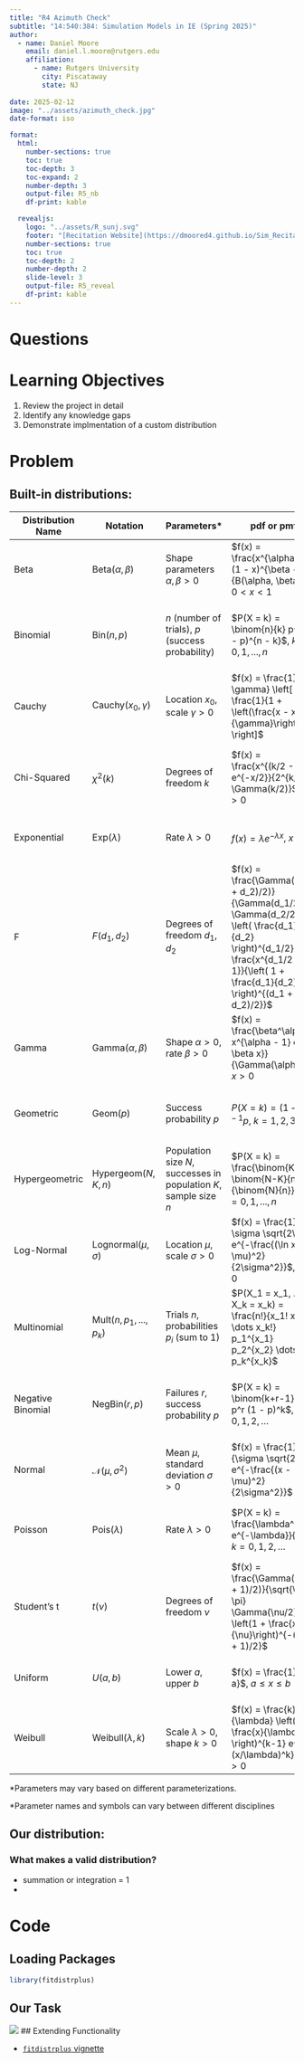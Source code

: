 ```yaml
---
title: "R4 Azimuth Check"
subtitle: "14:540:384: Simulation Models in IE (Spring 2025)"
author:
  - name: Daniel Moore
    email: daniel.l.moore@rutgers.edu
    affiliation: 
      - name: Rutgers University
        city: Piscataway
        state: NJ
   
date: 2025-02-12
image: "../assets/azimuth_check.jpg"
date-format: iso

format:
  html:
    number-sections: true
    toc: true
    toc-depth: 3
    toc-expand: 2
    number-depth: 3
    output-file: R5_nb
    df-print: kable

  revealjs:
    logo: "../assets/R_sunj.svg"
    footer: "[Recitation Website](https://dmoored4.github.io/Sim_Recitation_Sp2025/)"
    number-sections: true
    toc: true
    toc-depth: 2
    number-depth: 2
    slide-level: 3
    output-file: R5_reveal
    df-print: kable
---
```


# Questions {.unnumbered .unlisted}

# Learning Objectives

1. Review the project in detail
2. Identify any knowledge gaps
3. Demonstrate implmentation of a custom distribution



# Problem

## Built-in distributions:

| Distribution Name  | Notation       | Parameters*                     | pdf or pmf | Description |
|--------------------|---------------|---------------------------------|------------|-------------|
| Beta              | $\text{Beta}(\alpha, \beta)$ | Shape parameters $\alpha, \beta > 0$ | $f(x) = \frac{x^{\alpha - 1} (1 - x)^{\beta - 1}}{B(\alpha, \beta)}$, $0 < x < 1$ | Continuous distribution on (0,1), useful for modeling proportions. |
| Binomial          | $\text{Bin}(n, p)$ | $n$ (number of trials), $p$ (success probability) | $P(X = k) = \binom{n}{k} p^k (1 - p)^{n - k}$, $k = 0, 1, ..., n$ | Discrete distribution counting number of successes in $n$ trials. |
| Cauchy            | $\text{Cauchy}(x_0, \gamma)$ | Location $x_0$, scale $\gamma > 0$ | $f(x) = \frac{1}{\pi \gamma} \left[ \frac{1}{1 + \left(\frac{x - x_0}{\gamma}\right)^2} \right]$ | Heavy-tailed distribution with undefined mean and variance. |
| Chi-Squared       | $\chi^2(k)$ | Degrees of freedom $k$ | $f(x) = \frac{x^{(k/2 - 1)} e^{-x/2}}{2^{k/2} \Gamma(k/2)}$, $x > 0$ | Special case of the gamma distribution, useful in hypothesis testing. |
| Exponential       | $\text{Exp}(\lambda)$ | Rate $\lambda > 0$ | $f(x) = \lambda e^{-\lambda x}$, $x > 0$ | Memoryless distribution for modeling waiting times. |
| F                | $F(d_1, d_2)$ | Degrees of freedom $d_1, d_2$ | $f(x) = \frac{\Gamma((d_1 + d_2)/2)}{\Gamma(d_1/2) \Gamma(d_2/2)} \left( \frac{d_1}{d_2} \right)^{d_1/2} \frac{x^{d_1/2 - 1}}{\left( 1 + \frac{d_1}{d_2} x \right)^{(d_1 + d_2)/2}}$ | Ratio of two chi-squared distributions, used in ANOVA and regression. |
| Gamma            | $\text{Gamma}(\alpha, \beta)$ | Shape $\alpha > 0$, rate $\beta > 0$ | $f(x) = \frac{\beta^\alpha x^{\alpha - 1} e^{-\beta x}}{\Gamma(\alpha)}$, $x > 0$ | Generalization of the exponential distribution. |
| Geometric        | $\text{Geom}(p)$ | Success probability $p$ | $P(X = k) = (1 - p)^{k - 1} p$, $k = 1, 2, 3, \dots$ | Counts the number of Bernoulli trials until the first success. |
| Hypergeometric   | $\text{Hypergeom}(N, K, n)$ | Population size $N$, successes in population $K$, sample size $n$ | $P(X = k) = \frac{\binom{K}{k} \binom{N-K}{n-k}}{\binom{N}{n}}$, $k = 0, 1, ..., n$ | Models success counts in draws without replacement. |
| Log-Normal       | $\text{Lognormal}(\mu, \sigma)$ | Location $\mu$, scale $\sigma > 0$ | $f(x) = \frac{1}{x \sigma \sqrt{2\pi}} e^{-\frac{(\ln x - \mu)^2}{2\sigma^2}}$, $x > 0$ | Distribution of a variable whose logarithm is normally distributed. |
| Multinomial      | $\text{Mult}(n, p_1, ..., p_k)$ | Trials $n$, probabilities $p_i$ (sum to 1) | $P(X_1 = x_1, ..., X_k = x_k) = \frac{n!}{x_1! x_2! \dots x_k!} p_1^{x_1} p_2^{x_2} \dots p_k^{x_k}$ | Generalization of binomial for multiple categories. |
| Negative Binomial | $\text{NegBin}(r, p)$ | Failures $r$, success probability $p$ | $P(X = k) = \binom{k+r-1}{k} p^r (1 - p)^k$, $k = 0, 1, 2, \dots$ | Counts failures before $r$ successes in Bernoulli trials. |
| Normal           | $\mathcal{N}(\mu, \sigma^2)$ | Mean $\mu$, standard deviation $\sigma > 0$ | $f(x) = \frac{1}{\sigma \sqrt{2\pi}} e^{-\frac{(x - \mu)^2}{2\sigma^2}}$ | Bell-shaped distribution, fundamental in statistics. |
| Poisson         | $\text{Pois}(\lambda)$ | Rate $\lambda > 0$ | $P(X = k) = \frac{\lambda^k e^{-\lambda}}{k!}$, $k = 0, 1, 2, \dots$ | Models counts of rare events in fixed intervals. |
| Student's t      | $t(\nu)$ | Degrees of freedom $\nu$ | $f(x) = \frac{\Gamma((\nu + 1)/2)}{\sqrt{\nu \pi} \Gamma(\nu/2)} \left(1 + \frac{x^2}{\nu}\right)^{-(\nu + 1)/2}$ | Similar to normal but with heavier tails, useful for small samples. |
| Uniform          | $U(a, b)$ | Lower $a$, upper $b$ | $f(x) = \frac{1}{b - a}$, $a \leq x \leq b$ | Constant probability density on $[a, b]$. |
| Weibull          | $\text{Weibull}(\lambda, k)$ | Scale $\lambda > 0$, shape $k > 0$ | $f(x) = \frac{k}{\lambda} \left( \frac{x}{\lambda} \right)^{k-1} e^{-(x/\lambda)^k}$, $x > 0$ | Models life data and reliability analysis. |

*Parameters may vary based on different parameterizations.


*Parameter names and symbols can vary between different disciplines

## Our distribution:

### What makes a valid distribution?

- summation or integration = 1
- 

# Code

## Loading Packages

```r
library(fitdistrplus)
```

## Our Task

![](../assets/sweat_button.jpg)
## Extending Functionality

- [`fitdistrplus` vignette](https://cran.r-project.org/web/packages/fitdistrplus/vignettes/fitdistrplus_vignette.html#Choice)

##
